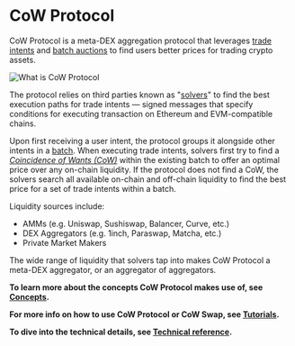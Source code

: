 # CoW Protocol

CoW Protocol is a meta-DEX aggregation protocol that leverages [trade intents](/cow-protocol/concepts/introduction/intents) and [batch auctions](/cow-protocol/concepts/introduction/batch-auctions) to find users better prices for trading crypto assets.

![What is CoW Protocol](/img/what-is-cow-protocol.png)

The protocol relies on third parties known as "[solvers](/cow-protocol/concepts/introduction/solvers)" to find the best execution paths for trade intents — signed messages that specify conditions for executing transaction on Ethereum and EVM-compatible chains.

Upon first receiving a user intent, the protocol groups it alongside other intents in a [batch](/cow-protocol/concepts/introduction/batch-auctions).
When executing trade intents, solvers first try to find a [*Coincidence of Wants (CoW)*](/cow-protocol/concepts/how-it-works/coincidence-of-wants) within the existing batch to offer an optimal price over any on-chain liquidity.
If the protocol does not find a CoW, the solvers search all available on-chain and off-chain liquidity to find the best price for a set of trade intents within a batch.

Liquidity sources include:

- AMMs (e.g. Uniswap, Sushiswap, Balancer, Curve, etc.)
- DEX Aggregators (e.g. 1inch, Paraswap, Matcha, etc.)
- Private Market Makers

The wide range of liquidity that solvers tap into makes CoW Protocol a meta-DEX aggregator, or an aggregator of aggregators.

**To learn more about the concepts CoW Protocol makes use of, see [Concepts](/category/concepts).**

**For more info on how to use CoW Protocol or CoW Swap, see [Tutorials](/category/tutorials).**

**To dive into the technical details, see [Technical reference](/category/technical-reference).**
